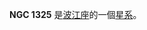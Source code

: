 {{NGCInfoBox|NGCID=NGC 1325|發現者=弗里德里希·威廉·赫歇爾|發現日期=1798年12月19日|其他編號=ESO 548-7,MCG -4-9-4,UGCA 70|曆元=J2000.0|赤經=3時24分25.5秒
|赤緯=-21°32'35"|星座=波江座|星體=星系|星等=11.4|表面亮度=13.5|藍等=12.2}}

'''NGC 1325''' 是[[波江座|波江座]]的一個[[星系|星系]]。

{{NGCReference|1325}}
{{Catalogs|NGC=1325}}